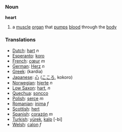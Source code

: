 === Noun ===

'''heart'''

#a [[muscle]] [[organ]] that [[pump]]s [[blood]] through the [[body]]

=== Translations ===
*[[Dutch]]: [[hart]] ''n''
*[[Esperanto]]: [[koro]]
*[[French]]: [[cœur]] ''m''
*[[German]]: [[Herz]] ''n''
*[[Greek]]: (kardia)
*[[Japanese]]: [[心]] ([[こころ]], kokoro)
*[[Norwegian]]: [[hjerte]] ''n''
*[[Low Saxon]]: [[hart]], ''n''
*[[Quechua]]: [[soncco]]
*[[Polish]]: [[serce]] ''m''
*[[Romanian]]: [[inima]] ''f''
*[[Scottish]]: [[hert]]
*[[Spanish]]: [[corazón]] ''m''
*[[Turkish]]: [[yürek]], [[kalp]] [-bi]
*[[Welsh]]: [[calon]] ''f''